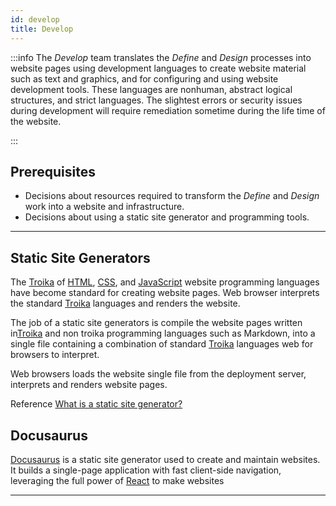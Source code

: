 ```yaml
---
id: develop
title: Develop
---
```


:::info
The *Develop* team translates the *Define* and *Design* processes into website pages using development languages to create website material such as text and graphics, and for configuring and using website development tools. These languages are nonhuman, abstract logical structures, and strict languages. The slightest errors or security issues during development will require remediation sometime during the life time of the website. 

:::

## Prerequisites

- Decisions about resources required to transform the *Define* and *Design* work into a website and infrastructure.
- Decisions about using a static site generator and programming tools.

---

## Static Site Generators

The [Troika](programming#troika) of [HTML](https://developer.mozilla.org/en-US/docs/Web/HTML), [CSS](https://developer.mozilla.org/en-US/docs/Web/CSS), and [JavaScript](https://developer.mozilla.org/en-US/docs/Web/JavaScript) website programming languages have become standard for creating website pages. Web browser interprets the standard [Troika](programming#troika) languages and renders the website.

The job of a static site generators is compile the website pages written in[Troika](programming#troika) and non troika programming languages such as Markdown, into a single file containing a combination of standard [Troika](programming#troika) languages web for browsers to interpret.

Web browsers loads the website single file from the deployment server, interprets and renders website pages.

Reference
[What is a static site generator?](https://www.cloudflare.com/learning/performance/static-site-generator/)

## Docusaurus

[Docusaurus](https://docusaurus.io/) is a static site generator used to create and maintain websites. It builds a single-page application with fast client-side navigation, leveraging the full power of [React](https://reactjs.org/) to make websites

---
